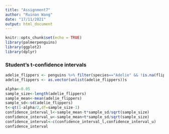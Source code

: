 ```yaml
---
title: "Assignment7"
author: "Ruinan Wang"
date: "17/11/2021"
output: html_document
---
```


```r
knitr::opts_chunk$set(echo = TRUE)
library(palmerpenguins)
library(ggplot2)
library(dplyr)
```

### Student’s t-confidence intervals

```r
adelie_flippers <- penguins %>% filter(species=="Adelie" && !is.na(flipper_length_mm)) %>% select(flipper_length_mm) %>% na.omit()
adelie_flippers <- as.vector(unlist(adelie_flippers))s

alpha<-0.05
sample_size<-length(adelie_flippers)
sample_mean<-mean(adelie_flippers)
sample_sd<-sd(adelie_flippers)
t<-qt(1-alpha/2,df=sample_size-1)
confidence_interval_l<-sample_mean-t*sample_sd/sqrt(sample_size)
confidence_interval_u<-sample_mean+t*sample_sd/sqrt(sample_size)
confidence_interval<-c(confidence_interval_l,confidence_interval_u)
confidence_interval

```
